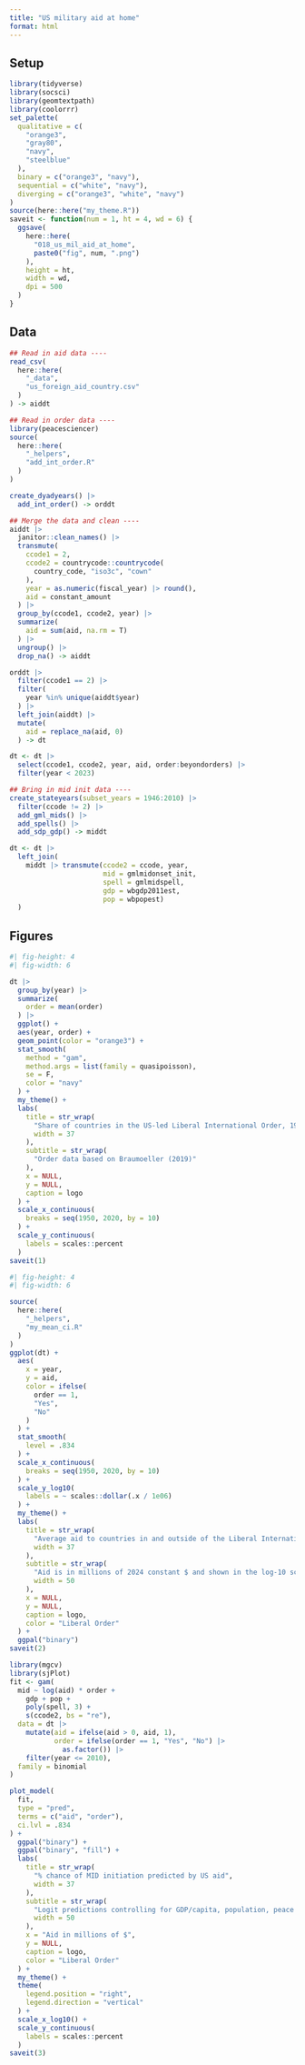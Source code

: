 ```yaml
---
title: "US military aid at home"
format: html
---
```


## Setup

```r
library(tidyverse)
library(socsci)
library(geomtextpath)
library(coolorrr)
set_palette(
  qualitative = c(
    "orange3",
    "gray80",
    "navy",
    "steelblue"
  ),
  binary = c("orange3", "navy"),
  sequential = c("white", "navy"),
  diverging = c("orange3", "white", "navy")
)
source(here::here("my_theme.R"))
saveit <- function(num = 1, ht = 4, wd = 6) {
  ggsave(
    here::here(
      "018_us_mil_aid_at_home",
      paste0("fig", num, ".png")
    ),
    height = ht,
    width = wd,
    dpi = 500
  )
}
```


## Data

```r
## Read in aid data ----
read_csv(
  here::here(
    "_data",
    "us_foreign_aid_country.csv"
  )
) -> aiddt

## Read in order data ----
library(peacesciencer)
source(
  here::here(
    "_helpers",
    "add_int_order.R"
  )
)

create_dyadyears() |>
  add_int_order() -> orddt

## Merge the data and clean ----
aiddt |>
  janitor::clean_names() |>
  transmute(
    ccode1 = 2,
    ccode2 = countrycode::countrycode(
      country_code, "iso3c", "cown"
    ),
    year = as.numeric(fiscal_year) |> round(),
    aid = constant_amount
  ) |>
  group_by(ccode1, ccode2, year) |>
  summarize(
    aid = sum(aid, na.rm = T)
  ) |>
  ungroup() |>
  drop_na() -> aiddt

orddt |>
  filter(ccode1 == 2) |>
  filter(
    year %in% unique(aiddt$year)
  ) |>
  left_join(aiddt) |>
  mutate(
    aid = replace_na(aid, 0)
  ) -> dt

dt <- dt |>
  select(ccode1, ccode2, year, aid, order:beyondorders) |>
  filter(year < 2023)

## Bring in mid init data ----
create_stateyears(subset_years = 1946:2010) |>
  filter(ccode != 2) |>
  add_gml_mids() |>
  add_spells() |>
  add_sdp_gdp() -> middt

dt <- dt |>
  left_join(
    middt |> transmute(ccode2 = ccode, year, 
                       mid = gmlmidonset_init, 
                       spell = gmlmidspell,
                       gdp = wbgdp2011est,
                       pop = wbpopest)
  )
```

## Figures

```r
#| fig-height: 4
#| fig-width: 6

dt |>
  group_by(year) |>
  summarize(
    order = mean(order)
  ) |>
  ggplot() +
  aes(year, order) +
  geom_point(color = "orange3") +
  stat_smooth(
    method = "gam",
    method.args = list(family = quasipoisson),
    se = F,
    color = "navy"
  ) +
  my_theme() +
  labs(
    title = str_wrap(
      "Share of countries in the US-led Liberal International Order, 1946-2022",
      width = 37
    ),
    subtitle = str_wrap(
      "Order data based on Braumoeller (2019)"
    ),
    x = NULL,
    y = NULL,
    caption = logo
  ) +
  scale_x_continuous(
    breaks = seq(1950, 2020, by = 10)
  ) +
  scale_y_continuous(
    labels = scales::percent
  )
saveit(1)
```

```r
#| fig-height: 4
#| fig-width: 6

source(
  here::here(
    "_helpers",
    "my_mean_ci.R"
  )
)
ggplot(dt) +
  aes(
    x = year,
    y = aid,
    color = ifelse(
      order == 1,
      "Yes",
      "No"
    )
  ) +
  stat_smooth(
    level = .834
  ) +
  scale_x_continuous(
    breaks = seq(1950, 2020, by = 10)
  ) +
  scale_y_log10(
    labels = ~ scales::dollar(.x / 1e06)
  ) +
  my_theme() +
  labs(
    title = str_wrap(
      "Average aid to countries in and outside of the Liberal International Order, 1945-2022",
      width = 37
    ),
    subtitle = str_wrap(
      "Aid is in millions of 2024 constant $ and shown in the log-10 scale",
      width = 50
    ),
    x = NULL,
    y = NULL,
    caption = logo,
    color = "Liberal Order"
  ) +
  ggpal("binary") 
saveit(2)
```

```r
library(mgcv)
library(sjPlot)
fit <- gam(
  mid ~ log(aid) * order +
    gdp + pop +
    poly(spell, 3) +
    s(ccode2, bs = "re"),
  data = dt |>
    mutate(aid = ifelse(aid > 0, aid, 1),
           order = ifelse(order == 1, "Yes", "No") |>
             as.factor()) |>
    filter(year <= 2010),
  family = binomial
)

plot_model(
  fit,
  type = "pred",
  terms = c("aid", "order"),
  ci.lvl = .834
) +
  ggpal("binary") +
  ggpal("binary", "fill") +
  labs(
    title = str_wrap(
      "% chance of MID initiation predicted by US aid",
      width = 37
    ),
    subtitle = str_wrap(
      "Logit predictions controlling for GDP/capita, population, peace spells, and random country intercepts",
      width = 50
    ),
    x = "Aid in millions of $",
    y = NULL,
    caption = logo,
    color = "Liberal Order"
  ) +
  my_theme() +
  theme(
    legend.position = "right",
    legend.direction = "vertical"
  ) +
  scale_x_log10() +
  scale_y_continuous(
    labels = scales::percent
  )
saveit(3)
```

